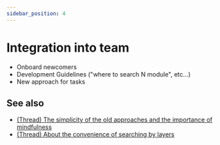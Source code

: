 ```yaml
---
sidebar_position: 4
---
```



# Integration into team

<WIP ticket="182" />

- Onboard newcomers
- Development Guidelines ("where to search N module", etc...)
- New approach for tasks

## See also
- [(Thread) The simplicity of the old approaches and the importance of mindfulness](https://t.me/feature_sliced/3360)
- [(Thread) About the convenience of searching by layers](https://t.me/feature_sliced/1918)